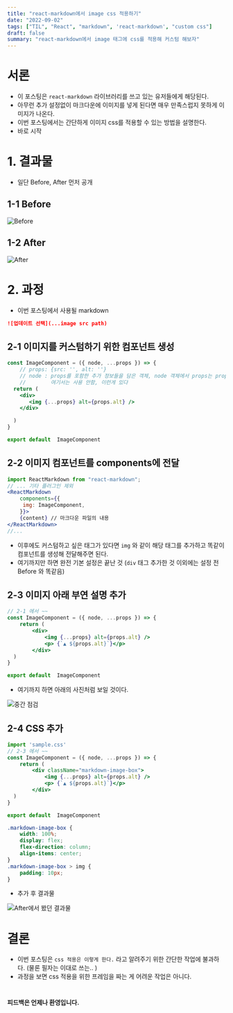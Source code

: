```yaml
---
title: "react-markdown에서 image css 적용하기"
date: "2022-09-02"
tags: ["TIL", "React", "markdown", 'react-markdown', "custom css"]
draft: false
summary: "react-markdown에서 image 태그에 css를 적용해 커스텀 해보자"
---
```


# 서론

- 이 포스팅은 `react-markdown` 라이브러리를 쓰고 있는 유저들에게 해당된다.
- 아무런 추가 설정없이 마크다운에 이미지를 넣게 된다면 매우 만족스럽지 못하게 이미지가 나온다.
- 이번 포스팅에서는 간단하게 이미지 css를 적용할 수 있는 방법을 설명한다.
- 바로 시작

# 1. 결과물

- 일단 Before, After 먼저 공개

## 1-1 Before

![Before](/assets/posts/til/markdown/react-markdown에서-image-css-적용하기/Untitled.png)

## 1-2 After

![After](/assets/posts/til/markdown/react-markdown에서-image-css-적용하기/Untitled1.png)


# 2. 과정
- 이번 포스팅에서 사용될 markdown
```markdown
![업데이트 선택](...image src path)
```

## 2-1 이미지를 커스텀하기 위한 컴포넌트 생성
```jsx
const ImageComponent = ({ node, ...props }) => {
	// props: {src: '', alt: ''}
	// node : props를 포함한 추가 정보들을 담은 객체, node 객체에서 props는 properties를 가리킴, 
	//        여기서는 사용 안함, 이런게 있다
  return (
    <div>
       <img {...props} alt={props.alt} />
    </div>

  )
}

export default  ImageComponent
```

## 2-2 이미지 컴포넌트를 components에 전달

```jsx
import ReactMarkdown from "react-markdown";
// ... 기타 플러그인 제외
<ReactMarkdown
	components={{
	 img: ImageComponent,
	}}>
	{content} // 마크다운 파일의 내용
</ReactMarkdown>
//...
```

- 이후에도 커스텀하고 싶은 태그가 있다면 `img` 와 같이 해당 태그를 추가하고 똑같이 컴포넌트를 생성해 전달해주면 된다.
- 여기까지만 하면 완전 기본 설정은 끝난 것 (`div` 태그 추가한 것 이외에는 설정 전 Before 와 똑같음)

## 2-3 이미지 아래 부연 설명 추가

```jsx
// 2-1 에서 ~~ 
const ImageComponent = ({ node, ...props }) => {
	return (
		<div>
			<img {...props} alt={props.alt} />
			<p> {`▲ ${props.alt}`}</p>
		</div>
  )
}

export default  ImageComponent
```

- 여기까지 하면 아래의 사진처럼 보일 것이다.

![중간 점검](/assets/posts/til/markdown/react-markdown에서-image-css-적용하기/Untitled2.png)


## 2-4 CSS 추가

```jsx
import 'sample.css'
// 2-3 에서 ~~ 
const ImageComponent = ({ node, ...props }) => {
	return (
		<div className="markdown-image-box">
			<img {...props} alt={props.alt} />
			<p> {`▲ ${props.alt}`}</p>
		</div>
  )
}

export default  ImageComponent
```

```css
.markdown-image-box {
	width: 100%;
	display: flex;
	flex-direction: column;
	align-items: center;
}
.markdown-image-box > img {
	padding: 10px;
}
```

- 추가 후 결과물

![After에서 봤던 결과물](/assets/posts/til/markdown/react-markdown에서-image-css-적용하기/Untitled1.png)



#

# 결론

- 이번 포스팅은 `css 적용은 이렇게 한다.` 라고 알려주기 위한 간단한 작업에 불과하다. (물론 필자는 이대로 쓰는.. )
- 과정을 보면 css 적용을 위한 프레임을 짜는 게 어려운 작업은 아니다.

#

#### 피드백은 언제나 환영입니다.